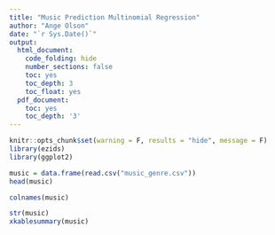 ```yaml
---
title: "Music Prediction Multinomial Regression"
author: "Ange Olson"
date: "`r Sys.Date()`"
output:
  html_document:
    code_folding: hide
    number_sections: false
    toc: yes
    toc_depth: 3
    toc_float: yes
  pdf_document:
    toc: yes
    toc_depth: '3'
---
```


```r
knitr::opts_chunk$set(warning = F, results = "hide", message = F)
library(ezids)
library(ggplot2)
```

```r
music = data.frame(read.csv("music_genre.csv"))
head(music)
```

```r
colnames(music)
```
```r
str(music)
xkablesummary(music)
```